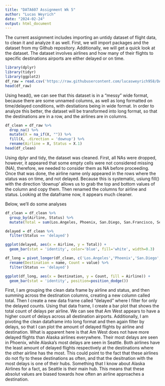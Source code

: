 ```yaml
---
title: "DATA607 Assignment Wk 5"
author: "Lucas Weyrich"
date: "2024-02-24"
output: html_document
---
```

The current assignment includes importing an untidy dataset of flight data, to clean it and analyze it as well.
First, we will import packages and the dataset from my Github repository. Additionally, we will get a quick look at the dataset.
The dataset involves airlines and how many of their flights to specific destinations airports are either delayed or on time.
```r
library(dplyr)
library(tidyr)
library(ggplot2)
df_raw = read.csv('https://raw.githubusercontent.com/lucasweyrich958/DATA607/main/Flightdata.csv')
head(df_raw)
```
Using head(), we can see that this dataset is in a "messy" wide format, because there are some unnamed columns, as well as long formatted on time/delayed conditions, with destiations being in wide format. In order to analyze this better, the dataset will be transformed into long format, so that the destinations are in a row, and the airlines are in columns.

```r
df_clean = df_raw %>%
  drop_na() %>%
  mutate(X = na_if(X, "")) %>%
  fill(X, .direction = 'downup') %>%
  rename(Airline = X, Status = X.1)
head(df_clean)
```
Using dplyr and tidy, the dataset was cleaned. First, all NAs were dropped, however, it appeared that some empty cells were not considered missing (NA), therefore, we needed to consider them as NA before proceeding. Once that was done, the airline name only appeared in the rows where the status was on time, and not delayed. Because this is systematic, usiung fill() with the direction 'downup' allows us to grab the top and bottom values of the column and copy them. Then renamed the columns for airline and status. Looking at the dataframe now, it appears much cleaner.

Below, we'll do some analyses
```r
df_clean = df_clean %>%
  group_by(Airline, Status) %>%
  mutate(Total = sum(Los.Angeles, Phoenix, San.Diego, San.Francisco, Seattle))

delayed = df_clean %>%
  filter(Status == 'delayed')

ggplot(delayed, aes(x = Airline, y = Total)) +
  geom_bar(stat = 'identity', color='blue', fill='white', width=0.3)

df_long = pivot_longer(df_clean, c('Los.Angeles','Phoenix','San.Diego','San.Francisco','Seattle')) %>%
  rename(Destination = name, Count = value) %>%
  filter(Status == 'delayed')

ggplot(df_long, aes(x = Destination, y = Count, fill = Airline)) +
  geom_bar(stat = 'identity', position=position_dodge())
```

First, I am grouping the clean data frame by airline and status, and then summing across the destination columns, creating a new column called total. Then I create a new data frame called "delayed" where I filter for only the delayed counts. Using that data frame, I create a bar plot that shows the total count of delays per airline. We can see that Am West appears to have a higher count of delays across all destination airports. Additionally, I am pivoting the clean dataframe into long format and then again filter by delays, so that I can plot the amount of delayed flights by airline and destination. What is apparent here is that Am West does not have more delayed flights than Alaska airlines everywhere. Their most delays are seen in Phoenix, while Alaska's most delays are seen in Seattle. Both airlines have the least amount of delayed flights respectively at the destinations where the other airline has the most. This could point to the fact that these airlines do not fly to these destinations as often, and that the desitnation with the most delays is one of their hubs. Something that I know about Alaska Airlines for a fact, as Seattle is their main hub. This means that these absolut values are biased towards how often an airline approaches a destination.



